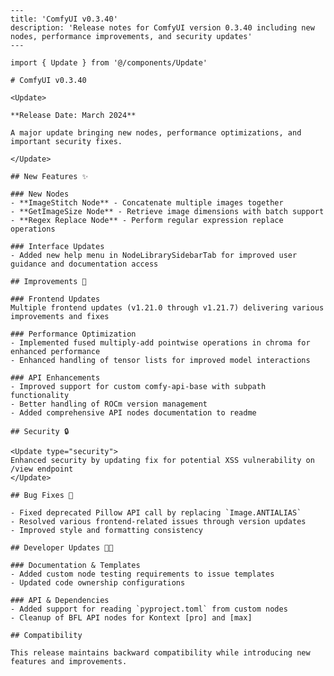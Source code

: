 ```mdx
---
title: 'ComfyUI v0.3.40'
description: 'Release notes for ComfyUI version 0.3.40 including new nodes, performance improvements, and security updates'
---

import { Update } from '@/components/Update'

# ComfyUI v0.3.40

<Update>

**Release Date: March 2024**

A major update bringing new nodes, performance optimizations, and important security fixes.

</Update>

## New Features ✨

### New Nodes
- **ImageStitch Node** - Concatenate multiple images together
- **GetImageSize Node** - Retrieve image dimensions with batch support
- **Regex Replace Node** - Perform regular expression replace operations

### Interface Updates
- Added new help menu in NodeLibrarySidebarTab for improved user guidance and documentation access

## Improvements 🚀

### Frontend Updates
Multiple frontend updates (v1.21.0 through v1.21.7) delivering various improvements and fixes

### Performance Optimization
- Implemented fused multiply-add pointwise operations in chroma for enhanced performance
- Enhanced handling of tensor lists for improved model interactions 

### API Enhancements
- Improved support for custom comfy-api-base with subpath functionality
- Better handling of ROCm version management
- Added comprehensive API nodes documentation to readme

## Security 🔒

<Update type="security">
Enhanced security by updating fix for potential XSS vulnerability on /view endpoint
</Update>

## Bug Fixes 🐛

- Fixed deprecated Pillow API call by replacing `Image.ANTIALIAS`
- Resolved various frontend-related issues through version updates
- Improved style and formatting consistency

## Developer Updates 👩‍💻

### Documentation & Templates
- Added custom node testing requirements to issue templates
- Updated code ownership configurations

### API & Dependencies
- Added support for reading `pyproject.toml` from custom nodes
- Cleanup of BFL API nodes for Kontext [pro] and [max]

## Compatibility

This release maintains backward compatibility while introducing new features and improvements.

```